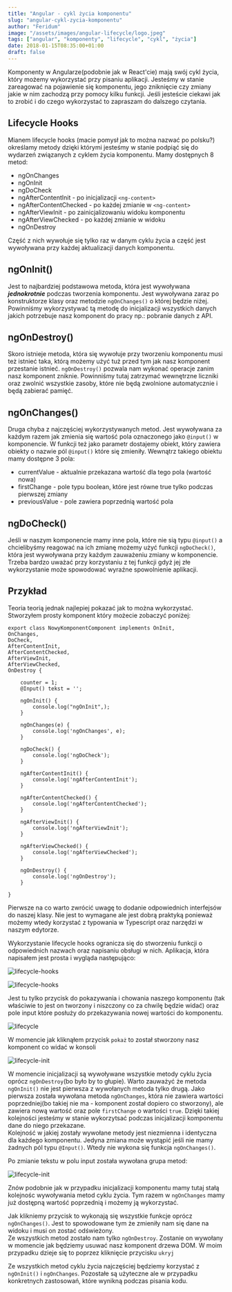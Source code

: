 ```yaml
---
title: "Angular - cykl życia komponentu"
slug: "angular-cykl-zycia-komponentu"
author: "Feridum"
image: "/assets/images/angular-lifecycle/logo.jpeg"
tags: ["angular", "komponenty", "lifecycle", "cykl", "życia"]
date: 2018-01-15T08:35:00+01:00
draft: false
---
```


Komponenty w Angularze(podobnie jak w React'cie) mają swój cykl życia, który możemy wykorzystać przy pisaniu aplikacji. Jesteśmy w stanie zareagować na pojawienie się komponentu, jego zniknięcie czy zmiany jakie w nim zachodzą przy pomocy kilku funkcji. Jeśli jesteście ciekawi jak to zrobić i do czego wykorzystać to zapraszam do dalszego czytania.



## Lifecycle Hooks

Mianem lifecycle hooks (macie pomysł jak to można nazwać po polsku?) określamy metody dzięki którymi jesteśmy w stanie podpiąć się do wydarzeń związanych z cyklem życia komponentu. Mamy dostępnych 8 metod: 

- ngOnChanges
- ngOnInit
- ngDoCheck
- ngAfterContentInit - po inicjalizacji `<ng-content>`
- ngAfterContentChecked - po każdej zmianie w `<ng-content>`
- ngAfterViewInit - po zainicjalizowaniu widoku komponentu
- ngAfterViewChecked - po każdej zmianie w widoku
- ngOnDestroy

Część z nich wywołuje się tylko raz w danym cyklu życia a część jest wywoływana przy każdej aktualizacji danych komponentu. 

## ngOnInit()

Jest to najbardziej podstawowa metoda, która jest wywoływana __*jednokrotnie*__ podczas tworzenia komponentu. Jest wywoływana zaraz po konstruktorze klasy oraz metodzie `ngOnChanges()` o której będzie niżej. Powinniśmy wykorzystywać tą metodę do inicjalizacji wszystkich danych jakich potrzebuje nasz komponent do pracy np.: pobranie danych z API.

## ngOnDestroy()

Skoro istnieje metoda, która się wywołuje przy tworzeniu komponentu musi też istnieć taka, którą możemy użyć tuż przed tym jak nasz komponent przestanie istnieć. `ngOnDestroy()` pozwala nam wykonać operacje zanim nasz komponent zniknie. Powinniśmy tutaj zatrzymać wewnętrzne liczniki oraz zwolnić wszystkie zasoby, które nie będą zwolnione automatycznie i będą zabierać pamięć.

## ngOnChanges()

Druga chyba z najczęściej wykorzystywanych metod. Jest wywoływana za każdym razem jak zmienia się wartość pola oznaczonego jako `@input()` w komponencie. W funkcji też jako parametr dostajemy obiekt, który zawiera obiekty o nazwie pól `@input()` które się zmieniły. Wewnątrz takiego obiektu mamy dostępne 3 pola: 

- currentValue - aktualnie przekazana wartość dla tego pola (wartość nowa)
- firstChange - pole typu boolean, które jest równe true tylko podczas pierwszej zmiany
- previousValue - pole zawiera poprzednią wartość pola

## ngDoCheck()

Jeśli w naszym komponencie mamy inne pola, które nie sią typu `@input()` a chcielibyśmy reagować na ich zmianę możemy użyć funkcji `ngDoCheck()`, która jest wywoływana przy każdym zauważeniu zmiany w komponencie. Trzeba bardzo uważać przy korzystaniu z tej funkcji gdyż jej złe wykorzystanie może spowodować wyraźne spowolnienie aplikacji. 

## Przykład

Teoria teorią jednak najlepiej pokazać jak to można wykorzystać. Stworzyłem prosty komponent który możecie zobaczyć poniżej: 

```
export class NowyKomponentComponent implements OnInit,
OnChanges,
DoCheck,
AfterContentInit,
AfterContentChecked,
AfterViewInit,
AfterViewChecked,
OnDestroy {

	counter = 1;
	@Input() tekst = '';
	
	ngOnInit() {
		console.log("ngOnInit",);
	}
	
	ngOnChanges(e) {
		console.log('ngOnChanges', e);
	}
	
	ngDoCheck() {
		console.log('ngDoCheck');
	}
	
	ngAfterContentInit() {
		console.log('ngAfterContentInit');
	}
	
	ngAfterContentChecked() {
		console.log('ngAfterContentChecked');
	}
	
	ngAfterViewInit() {
		console.log('ngAfterViewInit');
	}
	
	ngAfterViewChecked() {
		console.log('ngAfterViewChecked');
	}
	
	ngOnDestroy() {
		console.log('ngOnDestroy');
	}

}

```
Pierwsze na co warto zwrócić uwagę to dodanie odpowiednich interfejsów do naszej klasy. Nie jest to wymagane ale jest dobrą praktyką ponieważ możemy wtedy korzystać z typowania w Typescript oraz narzędzi w naszym edytorze.  

Wykorzystanie lifecycle hooks ogranicza się do stworzeniu funkcji o odpowiednich nazwach oraz napisaniu obsługi w nich. Aplikacja, która napisałem jest prosta i wygląda następująco:

![lifecycle-hooks](/assets/images/angular-lifecycle/lifecycle-hooks.png)

![lifecycle-hooks](/assets/images/angular-lifecycle/lifecycle-hooks2.png)

Jest tu tylko przycisk do pokazywania i chowania naszego komponentu (tak właściwie to jest on tworzony i niszczony co za chwilę będzie widać) oraz pole input które posłuży do przekazywania nowej wartości do komponentu.

![lifecycle](/assets/images/angular-lifecycle/lifecycle.gif)

W momencie jak kliknąłem przycisk `pokaż` to został stworzony nasz komponent co widać w konsoli

![lifecycle-init](/assets/images/angular-lifecycle/lifecycle-init.png)

W momencie inicjalizacji są wywoływane wszystkie metody cyklu życia oprócz `ngOnDestroy`(bo było by to głupie). Warto zauważyć że metoda `ngOnInit()` nie jest pierwsza z wywołanych metoda tylko drugą. 
Jako pierwsza została wywołana metoda `ngOnChanges`, która nie zawiera wartości poprzedniej(bo takiej nie ma - komponent został dopiero co stworzony), ale zawiera nową wartość oraz pole `firstChange` o wartości `true`. Dzięki takiej kolejności jesteśmy w stanie wykorzytsać podczas inicjalizacji komponentu dane do niego przekazane.  
Kolejność w jakiej zostały wywołane metody jest niezmienna i identyczna dla każdego komponentu. Jedyna zmiana może wystąpić jeśli nie mamy żadnych pól typu `@Input()`. Wtedy nie wykona się funkcja `ngOnChanges()`. 

Po zmianie tekstu w polu input została wywołana grupa metod: 

![lifecycle-init](/assets/images/angular-lifecycle/lifecycle-change.png)

Znów podobnie jak w przypadku inicjalizacji komponentu mamy tutaj stałą kolejnośc wywoływania metod cyklu życia. Tym razem w `ngOnChanges` mamy już dostępną wartość poprzednią i możemy ją wykorzystać. 

Jak klikniemy przycisk to wykonają się wszystkie funkcje oprócz  `ngOnChanges()`. Jest to spowodowane tym że zmieniły nam się dane na widoku i musi on zostać odświeżony.  
Ze wszystkich metod zostało nam tylko `ngOnDestroy`. Zostanie on wywołany w momencie jak będziemy usuwać nasz komponent drzewa DOM. W moim przypadku dzieje się to poprzez kliknięcie przycisku `ukryj`

Ze wszystkich metod cyklu życia najczęściej będziemy korzystać z `ngOnInit()` i `ngOnChanges`. Pozostałe są użyteczne ale w przypadku konkretnych zastosowań, które wynikną podczas pisania kodu.

